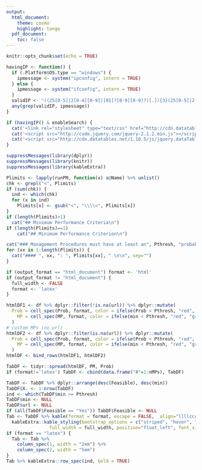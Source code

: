 ```yaml
---
output:
  html_document:
    theme: cosmo
    highlight: tango
  pdf_document:
    toc: false
---
```


<meta charset="UTF-8">
<meta name="google" content="notranslate">
<meta http-equiv="Content-Language" content="en">

```r
knitr::opts_chunk$set(echo = TRUE)
```

```r
havingIP <- function() {
  if (.Platform$OS.type == "windows") {
    ipmessage <- system("ipconfig", intern = TRUE)
  } else {
    ipmessage <- system("ifconfig", intern = TRUE)
  }
  validIP <- "((25[0-5]|2[0-4][0-9]|[01]?[0-9][0-9]?)[.]){3}(25[0-5]|2[0-4][0-9]|[01]?[0-9][0-9]?)"
  any(grep(validIP, ipmessage))
}

if (havingIP() & enableSearch) {
  cat('<link rel="stylesheet" type="text/css" href="http://cdn.datatables.net/1.10.5/css/jquery.dataTables.min.css">')
  cat('<script src="http://code.jquery.com/jquery-2.1.2.min.js"></script>')
  cat('<script src="http://cdn.datatables.net/1.10.5/js/jquery.dataTables.min.js"></script>')
}

```

<script type="text/javascript">
         $(document).ready(function() {
             $("table").DataTable({
               "aLengthMenu": [[50, 75, 100, -1], [50, 75, 100, "All"]],
               "iDisplayLength": 50
             });
         } );
         
</script>

```r
suppressMessages(library(dplyr))
suppressMessages(library(knitr))
suppressMessages(library(kableExtra))

Plimits <- lapply(runPM, function(x) x@Name) %>% unlist()
chk <- grepl("<", Plimits)
if (sum(chk)) {
  ind <- which(chk)  
  for (x in ind)
    Plimits[x] <- gsub("<", "\\\\<", Plimits[x])
}
if (length(Plimits)>1)
  cat("## Minimum Performance Criteria\n")
if (length(Plimits)==1)
    cat("## Minimum Performance Criterion\n")

cat("### Management Procedures must have at least an", Pthresh, "probability of meeting all Performance Limits \n")
for (xx in 1:length(Plimits)) {
  cat("#### ", xx, ": ", Plimits[xx], " \n\n", sep="")
}

```


```r

if (output_format == "html_document") format <- 'html'
if (output_format != "html_document") {
  full_width <- FALSE
  format <- 'latex'
}

htmlDF1 <- df %>% dplyr::filter(!is.na(url)) %>% dplyr::mutate(
  Prob = cell_spec(Prob, format, color = ifelse(Prob < Pthresh, "red", "green")),
    MP = cell_spec(MP, format, color = ifelse(min < Pthresh, "red", "green"), link=url)
  )
# custom MPs (no url)
htmlDF2 <- df %>% dplyr::filter(is.na(url)) %>% dplyr::mutate(
  Prob = cell_spec(Prob, format, color = ifelse(Prob < Pthresh, "red", "green")),
    MP = cell_spec(MP, format, color = ifelse(min < Pthresh, "red", "green"))
  )
htmlDF <- bind_rows(htmlDF1, htmlDF2)

TabDF <- tidyr::spread(htmlDF, PM, Prob)
if (format!='latex') TabDF <- cbind(data.frame("#"=1:nMPs), TabDF)

TabDF <- TabDF %>% dplyr::arrange(desc(Feasible), desc(min))
TabDF$X. <- 1:nrow(TabDF)
ind <- which(TabDF$min >= Pthresh)
TabDF$min <- NULL
TabDF$url <- NULL
if (all(TabDF$Feasible == "Yes")) TabDF$Feasible <- NULL
Tab <- TabDF %>% kable(format = format, escape = FALSE,  align="llllcccclll") %>%
  kableExtra::kable_styling(bootstrap_options = c("striped", "hover", "condensed", "responsive"),
                full_width = full_width, position="float_left", font_size = font_size)
if (format == "latex") {
  Tab <- Tab %>%
    column_spec(1, width = "2em") %>%
    column_spec(2, width = "5em")
}
Tab %>% kableExtra::row_spec(ind, bold = TRUE)

```






  